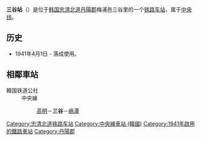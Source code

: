 {{朝鮮半島車站資訊
|公司色 = #0066b3
|文字色 = 
|站名 = 三谷站<br />{{lang|en|Samgok}}
|圖片 =Korail Jungang Line Samgok Station.jpg
|pxl = 
|圖片說明 =车站站舍
|車站編號 =
|前一站 = [[高明站|高明]]
|前一站距離 =5.2
|後一站距離 =6.8
|後一站 = [[嶋潭站|嶋潭]]
|所屬路線 = [[中央线_(韩国)|中央线]]
|距離 = 153.7
|起點站 = [[清凉里站|清凉里]]
|諺文 = 삼곡역
|朝鮮漢字 = 三谷驛
|文觀部式 =Samgok-yeok 
|馬-賴式 =
|副站名 = 
|停站路線數 = 
|所屬公司 = [[韩国铁道公社|韩国铁道公社]]
|所在地 =[[忠清北道|忠清北道]][[丹陽郡|丹陽郡]]梅浦邑三谷里6
|車站構造 = 地面车站
|月台配置 = 
|啟用年月日 =1941年4月1日 
|廢站年月日 = 
|上下車人次 =
|統計年度 =
|轉車 = 
|備註 = 
|全寬備註 = 
}}

'''三谷站'''（{{kor|諺=삼곡역|漢=三谷驛|羅=Samgok yeok|f=y}}）是位于[[韩国|韩国]][[忠清北道|忠清北道]][[丹陽郡|丹陽郡]]梅浦邑三谷里的一个[[铁路车站|铁路车站]]，属于[[中央线_(韩国)|中央线]]。

== 历史 ==
*1941年4月1日 - 落成使用。

== 相鄰車站 ==
;韓国铁道公社
:中央線
::[[高明站|高明]]－'''三谷'''－[[嶋潭站|嶋潭]]

{{中央线 (韩国)}}

[[Category:忠清北道铁路车站|Category:忠清北道铁路车站]]
[[Category:中央線車站_(韓國)|Category:中央線車站 (韓國)]]
[[Category:1941年啟用的鐵路車站|Category:1941年啟用的鐵路車站]]
[[Category:丹陽郡|Category:丹陽郡]]